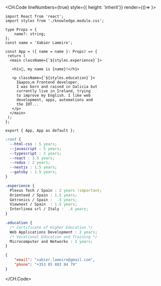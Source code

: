 <CH.Code lineNumbers={true} style={{ height: 'inherit'}} render={()=> <ControlButtons/>}>

```tsx index.tsx 
import React from 'react';
import styles from './knowledge.module.css';

type Props = {
    name?: string;
};
const name = 'Xabier Lameiro';

const App = ({ name = name }: Props) => {
 return (
  <main className={`${styles.experience}`}>

   <h1>👋, my name is {name}!</h1>

   <p className={`${styles.education}`}>
     I&apos;m Frontend developer. 
     I was born and raised in Galicia but
     currently live in Ireland, trying 
     to improve my English. I like web
     development, apps, automations and
     the IOT...
   </p>
  </main>
 );
};

export { App, App as default };
```

```css knowledge.module.css
:root {
  --html-css : 5 years;
  --javascript : 5 years;
  --typescript : 3 years;
  --react : 3.5 years;
  --redux : 2 years;
  --nextjs : 1.5 years;
  --gatsby : 1.5 years;
}

.experience {
  Plexus Tech / Spain : 2 years !important;
  Orienteed / Spain : 1.5 years;
  Getronics / Spain :  .3 years;
  Viewnext / Spain  : 1.5 years;
  Interlinea srl / Italy :  .4 years;
}

.education {
  /* Certificate of Higher Education */ 
  Web Applications Development : 2 years;
  /* Vocational Education and Training */
  Microcomputer and Networks : 2 years;
}
```

```json contact.json
{
    "email": "xabier.lameiro@gmail.com",
    "phone": "+353 85 883 84 79"
}
```

</CH.Code>
